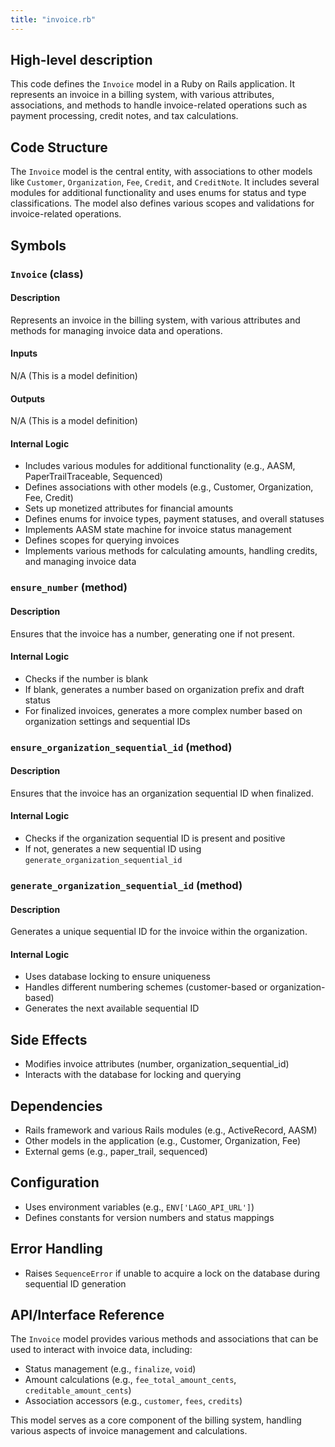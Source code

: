 ```yaml
---
title: "invoice.rb"
---
```


## High-level description
This code defines the `Invoice` model in a Ruby on Rails application. It represents an invoice in a billing system, with various attributes, associations, and methods to handle invoice-related operations such as payment processing, credit notes, and tax calculations.

## Code Structure
The `Invoice` model is the central entity, with associations to other models like `Customer`, `Organization`, `Fee`, `Credit`, and `CreditNote`. It includes several modules for additional functionality and uses enums for status and type classifications. The model also defines various scopes and validations for invoice-related operations.

## Symbols

### `Invoice` (class)
#### Description
Represents an invoice in the billing system, with various attributes and methods for managing invoice data and operations.

#### Inputs
N/A (This is a model definition)

#### Outputs
N/A (This is a model definition)

#### Internal Logic
- Includes various modules for additional functionality (e.g., AASM, PaperTrailTraceable, Sequenced)
- Defines associations with other models (e.g., Customer, Organization, Fee, Credit)
- Sets up monetized attributes for financial amounts
- Defines enums for invoice types, payment statuses, and overall statuses
- Implements AASM state machine for invoice status management
- Defines scopes for querying invoices
- Implements various methods for calculating amounts, handling credits, and managing invoice data

### `ensure_number` (method)
#### Description
Ensures that the invoice has a number, generating one if not present.

#### Internal Logic
- Checks if the number is blank
- If blank, generates a number based on organization prefix and draft status
- For finalized invoices, generates a more complex number based on organization settings and sequential IDs

### `ensure_organization_sequential_id` (method)
#### Description
Ensures that the invoice has an organization sequential ID when finalized.

#### Internal Logic
- Checks if the organization sequential ID is present and positive
- If not, generates a new sequential ID using `generate_organization_sequential_id`

### `generate_organization_sequential_id` (method)
#### Description
Generates a unique sequential ID for the invoice within the organization.

#### Internal Logic
- Uses database locking to ensure uniqueness
- Handles different numbering schemes (customer-based or organization-based)
- Generates the next available sequential ID

## Side Effects
- Modifies invoice attributes (number, organization_sequential_id)
- Interacts with the database for locking and querying

## Dependencies
- Rails framework and various Rails modules (e.g., ActiveRecord, AASM)
- Other models in the application (e.g., Customer, Organization, Fee)
- External gems (e.g., paper_trail, sequenced)

## Configuration
- Uses environment variables (e.g., `ENV['LAGO_API_URL']`)
- Defines constants for version numbers and status mappings

## Error Handling
- Raises `SequenceError` if unable to acquire a lock on the database during sequential ID generation

## API/Interface Reference
The `Invoice` model provides various methods and associations that can be used to interact with invoice data, including:
- Status management (e.g., `finalize`, `void`)
- Amount calculations (e.g., `fee_total_amount_cents`, `creditable_amount_cents`)
- Association accessors (e.g., `customer`, `fees`, `credits`)

This model serves as a core component of the billing system, handling various aspects of invoice management and calculations.